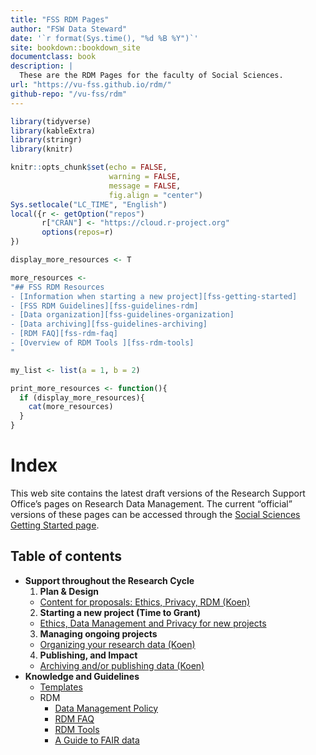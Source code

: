 ```yaml
--- 
title: "FSS RDM Pages"
author: "FSW Data Steward"
date: '`r format(Sys.time(), "%d %B %Y")`'
site: bookdown::bookdown_site
documentclass: book
description: |
  These are the RDM Pages for the faculty of Social Sciences.
url: "https://vu-fss.github.io/rdm/"
github-repo: "/vu-fss/rdm"
---
```



```r

library(tidyverse)
library(kableExtra)
library(stringr)
library(knitr)

knitr::opts_chunk$set(echo = FALSE, 
                      warning = FALSE, 
                      message = FALSE,
                      fig.align = "center")
Sys.setlocale("LC_TIME", "English")
local({r <- getOption("repos")
       r["CRAN"] <- "https://cloud.r-project.org" 
       options(repos=r)
})

display_more_resources <- T

more_resources <- 
"## FSS RDM Resources
- [Information when starting a new project][fss-getting-started]
- [FSS RDM Guidelines][fss-guidelines-rdm]
- [Data organization][fss-guidelines-organization]
- [Data archiving][fss-guidelines-archiving]
- [RDM FAQ][fss-rdm-faq]
- [Overview of RDM Tools ][fss-rdm-tools]
"

my_list <- list(a = 1, b = 2)

print_more_resources <- function(){
  if (display_more_resources){
    cat(more_resources)
  }
}

```

# Index

This web site contains the latest draft versions of the Research Support Office's pages on
Research Data Management. The current "official" versions of these pages can be accessed through
the [Social Sciences Getting Started page][fss-getting-started].

## Table of contents

- **Support throughout the Research Cycle**
  1. **Plan & Design**
    - [Content for proposals: Ethics, Privacy, RDM (Koen)](#proposal-content-rdm)
  2. **Starting a new project (Time to Grant)**
    - [Ethics, Data Management and Privacy for new projects](#new-rdm)
  3. **Managing ongoing projects**
    - [Organizing your research data (Koen)](#ongoing-rdm)
  4. **Publishing, and Impact**
    - [Archiving and/or publishing data (Koen)](#completed-rdm)
- **Knowledge and Guidelines**
  - [Templates](#templates)
  - RDM
    - [Data Management Policy](#rdm-policy)
    - [RDM FAQ](#rdm-faq)
    - [RDM Tools](#rdm-tools)
    - [A Guide to FAIR data](#rdm-fair)


<!---
Links
Make sure all links are defined here so that they can be easily updated.
-->

<!-- Faculty Pages -->

[rerc]: https://vu.nl/en/employee/social-sciences-getting-started/research-ethics-review-fss
[self-check]: https://vuletteren.eu.qualtrics.com/jfe/form/SV_6hCj2czIWzboW6V
[fss-rdm-info]: https://vu.nl/en/employee/social-sciences-getting-started/data-management-fss

[fss-archiving]: https://github.com/kleuveld/rdm_pages/blob/fss_rdm_policy/_documents/fss_archiving_guidelines.md
[fss-rdm-faq]: rdm-faq.html
[fss-guidelines-rdm]: fss-guidelines-rdm.html
[fss-guidelines-archiving]: data-archiving.html
[fss-guidelines-organization]: data-organization.html
[fss-rdm-tools]: rdm-tools.html
[fss-getting-started]: https://vu.nl/en/employee/social-sciences-getting-started
[fss-templates]: templates.html
[fss-new-project]: 


<!-- VU-wide Resources -->

[libguide]: https://libguides.vu.nl/rdm
[rds-portal]: https://vu.nl/nl/medewerker/research-data-support
[storage-costs]: https://vu.nl/en/employee/research-data-support/costs-research-en-archiving-storage

[vu-minimal-metadata]: https://github.com/vu-rdm-tech/metadata/blob/main/minimal_metadata_guide.md


[vu-knowledgesecurity]: https://vu.nl/en/employee/onderwijs-en-onderzoeksbeleid/knowledge-security-for-vu-amsterdam-employees
<!---
Rules, regulations and guidelines
-->

[gdpr]: https://gdpr-info.eu
[dsw-guidelines]: https://vunl.sharepoint.com/:b:/s/FSW-OE-ResearchOfficeFSS/EWdu638M90NLpl4itmugiscBvXWSHuQXefay0wYgw9-P3Q?e=ZcakCq
[erc-guidelines]: https://ec.europa.eu/research/participants/data/ref/h2020/other/hi/oa-pilot/h2020-hi-erc-oa-guide_en.pdf
[vu-rdm-policy]: https://libguides.vu.nl/ld.php?content_id=32045526
[nlcoc]: https://doi.org/10.17026/dans-2cj-nvwu
[eucouncilopendata]: https://data.consilium.europa.eu/doc/document/ST-9526-2016-INIT/en/pdf
[fairprinciples]: https://www.go-fair.org/fair-principles/
[fairprinciples-background]: https://www.nature.com/articles/sdata201618
[ABV-guidelines]: https://antropologen.nl/app/uploads/2019/01/guidelines-for-anthropological-research.pdf
[NSV-guidelines]: https://www.nsv-sociologie.nl/?page_id=17
[nkwp-guidelines]: http://politicologie.nl/wp-content/uploads/2021/10/Beroepscode-2008.doc
[aom-guidelines]: https://aom.org/about-aom/governance/ethics/code-of-ethics


<!---
Policy comparions
-->

[fss-coc]: policy-comparisons.html#netherlands-code-of-conduct-for-research-integrity-standards-for-good-research-practices
[fss-vu]: policy-comparisons.html#vu-rdm-policy
[fss-dsw]: policy-comparisons.html#guideline-for-the-archiving-of-academic-research-for-faculties-of-behavioural-and-social-sciences-in-the-netherlands

[fss-fair]: policy-comparisons.html#fair-principles
[fss-abv]: policy-comparisons.html#guidelines-for-anthropological-research-data-management-ethics-and-integrity
[fss-aom]: policy-comparisons.html#academy-of-management-code-of-ethics
[fss-nkwp]: policy-comparisons.html#beroepscode-nederlandse-kring-voor-wetenschap-der-politiek
[fss-nsv]: policy-comparisons.html#beroepscode-nederlandse-sociologische-vereniging

<!-- 
  Tools
-->

[RDS-tools]: https://vu.nl/en/about-vu/more-about/rdm-tools 
[dmponline]: https://dmponline.vu.nl
[storage-finder]: https://vu.nl/en/research/storagefinder
[yoda]: https://yoda.vu.nl

[sdcmicro]: https://sdcpractice.readthedocs.io/en/latest/sdcMicro.html
[amnesia]: https://amnesia.openaire.eu/
[storage-finder]: https://vu.nl/en/research/storagefinder
[cryptomator]: https://cryptomator.org/
[research drive]: https://services.vu.nl/esc?id=kb_article&sysparm_article=KB0012856





<!-- Templates 
find there in: Teams/Webpages research/datamanagement/files
-->

[privacystatement_nl]: https://vunl.sharepoint.com/:w:/s/FSW-OE-ResearchOfficeFSS/ESBLrBcDrLhLpzfiVI8nHmUB76Deu6chNA3xehbSeOnemw?e=IKm8Qb
[privacystatement_en]: https://vunl.sharepoint.com/:w:/s/FSW-OE-ResearchOfficeFSS/EYTq4TISYv5ElJJzSRxC7IcByRFwKCzlMy8EAiOvBXpZmw?e=QLnXfB
[informedconsent_nl]: https://vunl.sharepoint.com/:w:/s/FSW-OE-ResearchOfficeFSS/ERBn_xahKvlLkDUK-U_tftEBotu01tkqAGJEmek6QaW7bA?e=RgpKjO
[informedconsent_en]: https://vunl.sharepoint.com/:w:/s/FSW-OE-ResearchOfficeFSS/ESqv_KBkeEJPnzIe4JwM7YUBVUY_etYwMWDodDm2Yq5pFQ?e=9a3rCQ

[pre-dpia]: https://vunl.sharepoint.com/:x:/s/FSW-OE-ResearchOfficeFSS/EX1MJyVi1h9MrRAbuzKnLyoBosb4QYSLPwoulyQgX8-qTA?e=mDpvYU
[dpia]: https://vunl.sharepoint.com/:w:/s/FSW-OE-ResearchOfficeFSS/EXTSY7ytMZdAk1p5D3BhCRoBbLxyyljF8MFRd2P4LfIjjg?e=Qmzhhk

[liber-dmps]: https://libereurope.eu/working-group/research-data-management/plans/
[dmponline-public]: https://dmponline.vu.nl/public_plans


[datasharingstatement]: https://vunl.sharepoint.com/:w:/s/FSW-OE-ResearchOfficeFSS/EaPobOoyWvtOraUROLEo6IoBCSbezaf-QGQYmiK1wazN3g?e=tyOI7T


<!-- Contacts -->

[rdmsupport]: mailto:RDM@vu.nl 
[datasteward]: mailto:k.leuveld@vu.nl
[privacychampion]: mailto:k.leuveld@vu.nl
